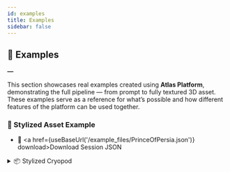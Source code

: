 ```yaml
---
id: examples
title: Examples
sidebar: false
---
```




## 🧪 Examples
**―**

This section showcases real examples created using **Atlas Platform**, demonstrating the full pipeline — from prompt to fully textured 3D asset. These examples serve as a reference for what’s possible and how different features of the platform can be used together.

### 🔹 Stylized Asset Example

- 📁 <a href={useBaseUrl('/example_files/PrinceOfPersia.json')} download>Download Session JSON</a>


<details className="example-callout">
  <summary>📦 Stylized Cryopod</summary>

  <div className="session-header">
    <p className="session-description">
      <strong>Description:</strong> A stylized sci-fi cryopod with industrial plating and a glowing core.
    </p>
    <a
      href="/example_files/AssetDemo_Cryopod.json"
      download
      className="session-download-link"
    >
      📁 <strong>Download Session</strong>
    </a>
  </div>

  <div className="session-image-row">
    <img
      src="/example_files/AssetDemo_Cryopod/preview1.png"
      alt="Sample 1"
      className="session-preview-img"
    />
    <img
      src="/example_files/AssetDemo_Cryopod/preview2.png"
      alt="Sample 2"
      className="session-preview-img"
    />
  </div>

  <p className="session-tags">Tags: workflow, APS, restyle, stylized</p>
</details>



